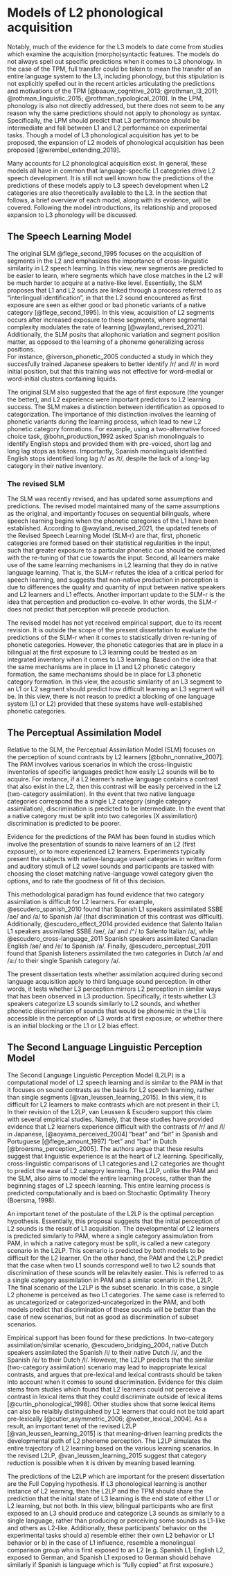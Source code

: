 \chapter{Models of L2 phonological acquisition}

# Models of L2 phonological acquisition

Notably, much of the evidence for the L3 models to date come from studies which examine the acquisition  (morpho)syntactic features. 
The models do not always spell out specific predictions when it comes to L3 phonology. 
In the case of the TPM, full transfer could be taken to mean the transfer of an entire language system to the L3, including phonology, but this stipulation is not explicitly spelled out in the recent articles articulating the predictions and motivations of the TPM [@baauw_cognitive_2013; @rothman_l3_2011; @rothman_linguistic_2015; @rothman_typological_2010].
In the LPM, phonology is also not directly addressed, but there does not seem to be any reason why the same predictions should not apply to phonology as syntax.
Specifically, the LPM should predict that L3 performance should be intermediate and fall between L1 and L2 performance on experimental tasks.
Though a model of L3 phonological acquisition has yet to be proposed, the expansion of L2 models of phonological acquisition has been proposed [@wrembel_extending_2019].

Many accounts for L2 phonological acquisition exist. 
In general, these models all have in common that language-specific L1 categories drive L2 speech development. 
It is still not well known how the predictions of the predictions of these models apply to L3 speech development when L2 categories are also theoretically available to the L3.
In the section that follows, a brief overview of each model, along with its evidence, will be covered. 
Following the model introductions, its relationship and proposed expansion to L3 phonology will be discussed. 

## The Speech Learning Model

The original SLM @flege_second_1995 focuses on the acquisition of segments in the L2 and emphasizes the importance of cross-linguistic similarity in L2 speech learning. In this view, new segments are predicted to be easier to learn, where segments which have close matches in the L2 will be much harder to acquire at a native-like level. 
Essentially, the SLM proposes that L1 and L2 sounds are linked through a process referred to as "interlingual identification", in that the L2 sound encountered as first exposure are seen as either good or bad phonetic variants of a native category [@flege_second_1995].
In this view, acquisition of L2 segments occurs after increased exposure to these segments, where segmental complexity modulates the rate of learning [@wayland_revised_2021].
Additionally, the SLM posits that allophonic variation and segment position matter, as opposed to the learning of a phoneme generalizing across positions.   
For instance, @iverson_phonetic_2005 conducted a study in which they succesfully trained Japanese speakers to better identify /r/ and /l/ in word initial position, but that this training was not effective for word-medial or word-initial clusters containing liquids.

The original SLM also suggested that the age of first exposure (the younger the better), and L2 experience were important predictors to L2 learning success.
The SLM makes a distinction between identification as opposed to categorization.
The importance of this distinction involves the learning of phonetic variants during the learning process, which lead to new L2 phonetic category formations. 
For example, using a two-alternative forced choice task, @bohn_production_1992 asked Spanish monolinguals to identify English stops and provided them with pre-voiced, short lag and long lag stops as tokens. 
Importantly, Spanish monolinguals identified English stops identified long lag /t/ as /t/, despite the lack of a long-lag category in their native inventory. 

### The revised SLM

The SLM was recently revised, and has updated some assumptions and predictions. 
The revised model maintained many of the same assumptions as the original, and importantly focuses on sequential bilinguals, where speech learning begins when the phonetic categories of the L1 have been established. 
According to @wayland_revised_2021, the updated tenets of the Revised Speech Learning Model (SLM-r) are that, first, phonetic categories are formed based on their statistical regularities in the input, such that greater exposure to a particular phonetic cue should be correlated with the re-tuning of that cue towards the input. 
Second, all learners make use of the same learning mechanisms in L2 learning that they do in native language learning. 
That is, the SLM-r refutes the idea of a critical period for speech learning, and suggests that non-native production in perception is due to differences the quality and quantity of input between native speakers and L2 learners and L1 effects. 
Another important update to the SLM-r is the idea that perception and production co-evolve. 
In other words, the SLM-r does not predict that perception will precede production. 

The revised model has not yet received empirical support, due to its recent revision. 
It is outside the scope of the present dissertation to evaluate the predictions of the SLM-r when it comes to statistically driven re-tuning of phonetic categories. 
However, the phonetic categories that are in place in a bilingual at the first exposure to L3 learning could be treated as an integrated inventory when it comes to L3 learning. 
Based on the idea that the same mechanisms are in place in L1 and L2 phonetic category formation, the same mechanisms should be in place for L3 phonetic category formation. 
In this view, the acoustic similarity of an L3 segment to an L1 or L2 segment should predict how difficult learning an L3 segment will be.
In this view, there is not reason to predict a blocking of one language system (L1 or L2) provided that these systems have well-established phonetic categories.   

## The Perceptual Assimilation Model

Relative to the SLM, the Perceptual Assimilation Model (SLM) focuses on the perception of sound contrasts by L2 learners [@bohn_nonnative_2007].
The PAM involves various scenarios in which the cross-linguistic inventories of specific languages predict how easily L2 sounds will be to acquire. 
For instance, if a L2 learner's native language contains a contrast that also exist in the L2, then this contrast will be easily perceived in the L2 (two-category assimilation). 
In the event that two native language categories correspond the a single L2 category (single category assimilation), discrimination is predicted to be intermediate. 
In the event that a native category must be split into two categories (X assimilation) discrimination is predicted to be poorer. 

Evidence for the predictions of the PAM has been found in studies which involve the presentation of sounds to naive learners of an L2 (first exposure), or to more experienced L2 learners. 
Experiments typically present the subjects with native-language vowel categories in written form and auditory stimuli of L2 vowel sounds and participants are tasked with choosing the closet matching native-language vowel category given the options, and to rate the goodness of fit of this decision. 

This methodological paradigm has found evidence that two category assimilation is difficult for L2 learners. 
For example, @escudero_spanish_2010 found that Spanish L1 speakers assimilated SSBE /ae/ and /a/ to Spanish /a/ (that discrimination of this contrast was difficult). 
Additionally, @escudero_effect_2014 provided evidence that Salento Italian L1 speakers assimilated SSBE /ae/, /a/ and /^/ to Salento Italian /a/, while @escudero_cross-language_2011 Spanish speakers assimilated Canadian English /ae/ and /e/ to Spanish /a/.
Finally, @escudero_perceptual_2011 found that Spanish listeners assimilated the two categories in Dutch /a/ and /a:/ to their single Spanish category /a/.

The present dissertation tests whether assimilation acquired during second language acquisition apply to third language sound perception. 
In other words, it tests whether L3 perception mirrors L2 perception in similar ways that has been observed in L3 production. 
Specifically, it tests whether L3 speakers categorize L3 sounds similarly to L2 sounds, and whether phonetic discrimination of sounds that would be phonemic in the L1 is accessible in the perception of L3 words at first exposure, or whether there is an initial blocking or the L1 or L2 bias effect.

## The Second Language Linguistic Perception Model

The Second Language Linguistic Perception Model (L2LP) is a computational model of L2 speech learning and is similar to the PAM in that it focuses on sound contrasts as the basis for L2 speech learning, rather than single segments [@van_leussen_learning_2015].
In this view, it is difficult for L2 learners to make contrasts which are not present in their L1.
In their revision of the L2LP, van Leussen & Escudero support this claim with several empirical studies. Namely, that these studies have provided evidence that L2 learners experience difficult with the contrasts of /r/ and /l/ in Japanese, [@aoyama_perceived_2004] “beat” and “bit” in Spanish and Portuguese [@flege_amount_1997] "bet” and “bat” in Dutch [@broersma_perception_2005]. 
The authors argue that these results suggest that linguistic experience is at the heart of L2 learning. 
Specifically, cross-linguistic comparisons of L1 categories and L2 categories are thought to predict the ease of L2 category learning. 
The L2LP, unlike the PAM and the SLM, also aims to model the entire learning process, rather than the beginning stages of L2 speech learning. 
This entire learning process is predicted computationally and is baed on Stochastic Optimality Theory (Boersma, 1998).

An important tenet of the postulate of the L2LP is the optimal perception hypothesis. 
Essentially, this proposal suggests that the initial perception of L2 sounds is the result of L1 acquisition. 
The developmental of L2 learners is predicted similarly to PAM, where a single category assimulation from PAM, in which a native category must be split, is called a new category scenario in the L2LP. 
This scenario is predicted by both models to be difficult for the L2 learner. 
On the other hand, the PAM and the L2LP predict that the case when two L1 sounds correspond well to two L2 sounds that discrimination of these sounds will be relavitely easier. 
This is referred to as a single category assimilation in PAM and a similar scenario in the L2LP. 
The final scenario of the L2LP is the subset scenario. 
In this case, a single L2 phoneme is perceived as two L1 categories. 
The same case is referred to as uncategorized or categorized-uncategorized in the PAM, and both models predict that discrimination of these sounds will be better than the case of new scenarios, but not as good as discrimination of subset scenarios. 

Empirical support has been found for these predictions. 
In two-category assimilation/similar scenario, @escudero_bridging_2004, native Dutch speakers assimilated the Spanish /i/ to their native Dutch /i/, and the Spanish /e/ to their Dutch /I/. 
However, the L2LP predicts that the similar (two-category assimilation) scenario may lead to inappropriate lexical contrasts, and argues that pre-lexical and lexical contrasts should be taken into account when it comes to sound discrimination. 
Evidence for this claim stems from studies which found that L2 learners could not perceive a contrast in lexical items that they could discriminate outside of lexical items [@curtin_phonological_1998]. 
Other studies show that some lexical items can also be relaibly distinguished by L2 learners that could not be told apart pre-lexically [@cutler_asymmetric_2006; @weber_lexical_2004].
As a result, an important tenet of the revised L2LP [@van_leussen_learning_2015] is that meaning-driven learning predicts the developmental path of L2 phoneme perception. 
The L2LP simulates the entire trajectory of L2 learning based on the various learning scenarios. 
In the revised L2LP, @van_leussen_learning_2015 suggest that category reduction is possible when it is driven by meaning based learning. 

The predictions of the L2LP which are important for the present dissertation are the Full Copying hypothesis. 
If L3 phonological learning is another instance of L2 learning, then the L2LP and the TPM should share the prediction that the initial state of L3 learning is the end state of either L1 or L2 learning, but not both. 
In this view, bilingual participants who are first exposed to an L3 should produce and categorize L3 sounds as similarly to a single language, rather than producing or perceiving some sounds as L1-like and others as L2-like. 
Additionally, these participants' behavior on the experimental tasks should a) resemble either their own L2 behavior or L1 behavior or b) in the case of L1 influence, resemble a monolingual comparison group who is first exposed to an L2 (e.g. Spanish L1, English L2, exposed to German, and Spanish L1 exposed to German should behave similarly if Spanish is language which is "fully copied" at first exposure.)

